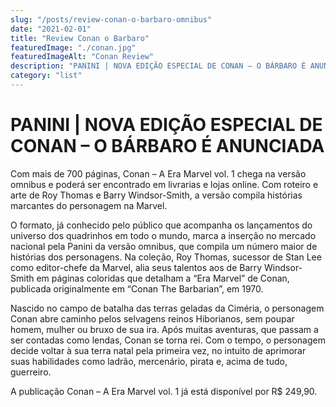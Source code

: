 ```yaml
---
slug: "/posts/review-conan-o-barbaro-omnibus"
date: "2021-02-01"
title: "Review Conan o Barbaro"
featuredImage: "./conan.jpg"
featuredImageAlt: "Conan Review"
description: "PANINI | NOVA EDIÇÃO ESPECIAL DE CONAN – O BÁRBARO É ANUNCIADA"
category: "list"
---
```


# PANINI | NOVA EDIÇÃO ESPECIAL DE CONAN – O BÁRBARO É ANUNCIADA

Com mais de 700 páginas, Conan – A Era Marvel vol. 1 chega na versão omnibus e poderá ser encontrado em livrarias e lojas online. Com roteiro e arte de Roy Thomas e Barry Windsor-Smith, a versão compila histórias marcantes do personagem na Marvel.

O formato, já conhecido pelo público que acompanha os lançamentos do universo dos quadrinhos em todo o mundo, marca a inserção no mercado nacional pela Panini da versão omnibus, que compila um número maior de histórias dos personagens. Na coleção, Roy Thomas, sucessor de Stan Lee como editor-chefe da Marvel, alia seus talentos aos de Barry Windsor-Smith em páginas coloridas que detalham a “Era Marvel” de Conan, publicada originalmente em “Conan The Barbarian”, em 1970.

Nascido no campo de batalha das terras geladas da Ciméria, o personagem Conan abre caminho pelos selvagens reinos Hiborianos, sem poupar homem, mulher ou bruxo de sua ira. Após muitas aventuras, que passam a ser contadas como lendas, Conan se torna rei. Com o tempo, o personagem decide voltar à sua terra natal pela primeira vez, no intuito de aprimorar suas habilidades como ladrão, mercenário, pirata e, acima de tudo, guerreiro.

A publicação Conan – A Era Marvel vol. 1 já está disponível por R$ 249,90.
